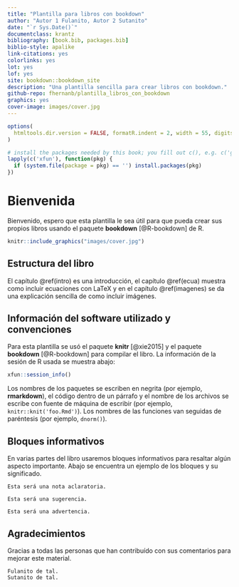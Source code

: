 ```yaml
--- 
title: "Plantilla para libros con bookdown"
author: "Autor 1 Fulanito, Autor 2 Sutanito"
date: "`r Sys.Date()`"
documentclass: krantz
bibliography: [book.bib, packages.bib]
biblio-style: apalike
link-citations: yes
colorlinks: yes
lot: yes
lof: yes
site: bookdown::bookdown_site
description: "Una plantilla sencilla para crear libros con bookdown."
github-repo: fhernanb/plantilla_libros_con_bookdown
graphics: yes
cover-image: images/cover.jpg
---
```


```r
options(
  htmltools.dir.version = FALSE, formatR.indent = 2, width = 55, digits = 4
)

# install the packages needed by this book; you fill out c(), e.g. c('ggplot2', 'dplyr')
lapply(c('xfun'), function(pkg) {
  if (system.file(package = pkg) == '') install.packages(pkg)
})
```

# Bienvenida {-}

Bienvenido, espero que esta plantilla le sea útil para que pueda crear sus propios libros usando el paquete **bookdown** [@R-bookdown] de R.

```r
knitr::include_graphics("images/cover.jpg")
```

## Estructura del libro {-}

El capítulo \@ref(intro) es una introducción, el capítulo \@ref(ecua) muestra como incluir ecuaciones con LaTeX y en el capítulo \@ref(imagenes) se da una explicación sencilla de como incluir imágenes.

## Información del software utilizado y convenciones{-}

Para esta plantilla se usó el paquete **knitr**\index{knitr} [@xie2015] y el paquete **bookdown**\index{bookdown} [@R-bookdown] para compilar el libro. La información de la sesión de R usada se muestra abajo:

```r
xfun::session_info()
```

Los nombres de los paquetes se escriben en negrita (por ejemplo, **rmarkdown**), el código dentro de un párrafo y el nombre de los archivos se escribe con fuente de máquina de escribir (por ejemplo, `knitr::knit('foo.Rmd')`). Los nombres de las funciones van seguidas de paréntesis (por ejemplo, `dnorm()`).

## Bloques informativos {-}
En varias partes del libro usaremos bloques informativos para resaltar algún aspecto importante. Abajo se encuentra un ejemplo de los bloques y su significado.

```block2
Esta será una nota aclaratoria.
```

```block2
Esta será una sugerencia.
```

```block2
Esta será una advertencia.
```

## Agradecimientos {-}

Gracias a todas las personas que han contribuído con sus comentarios para mejorar este material.

```block2
Fulanito de tal.
Sutanito de tal.
```
